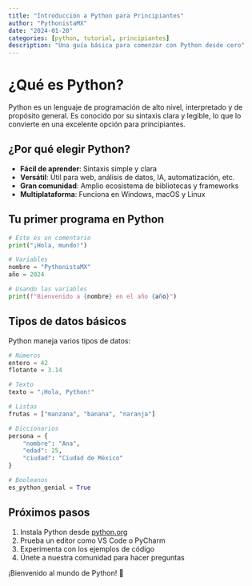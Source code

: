 ```yaml
---
title: "Introducción a Python para Principiantes"
author: "PythonistaMX"
date: "2024-01-20"
categories: [python, tutorial, principiantes]
description: "Una guía básica para comenzar con Python desde cero"
---
```


# ¿Qué es Python?

Python es un lenguaje de programación de alto nivel, interpretado y de propósito general. Es conocido por su sintaxis clara y legible, lo que lo convierte en una excelente opción para principiantes.

## ¿Por qué elegir Python?

- **Fácil de aprender**: Sintaxis simple y clara
- **Versátil**: Útil para web, análisis de datos, IA, automatización, etc.
- **Gran comunidad**: Amplio ecosistema de bibliotecas y frameworks
- **Multiplataforma**: Funciona en Windows, macOS y Linux

## Tu primer programa en Python

```python
# Este es un comentario
print("¡Hola, mundo!")

# Variables
nombre = "PythonistaMX"
año = 2024

# Usando las variables
print(f"Bienvenido a {nombre} en el año {año}")
```

## Tipos de datos básicos

Python maneja varios tipos de datos:

```python
# Números
entero = 42
flotante = 3.14

# Texto
texto = "¡Hola, Python!"

# Listas
frutas = ["manzana", "banana", "naranja"]

# Diccionarios
persona = {
    "nombre": "Ana",
    "edad": 25,
    "ciudad": "Ciudad de México"
}

# Booleanos
es_python_genial = True
```

## Próximos pasos

1. Instala Python desde [python.org](https://python.org)
2. Prueba un editor como VS Code o PyCharm
3. Experimenta con los ejemplos de código
4. Únete a nuestra comunidad para hacer preguntas

¡Bienvenido al mundo de Python! 🐍